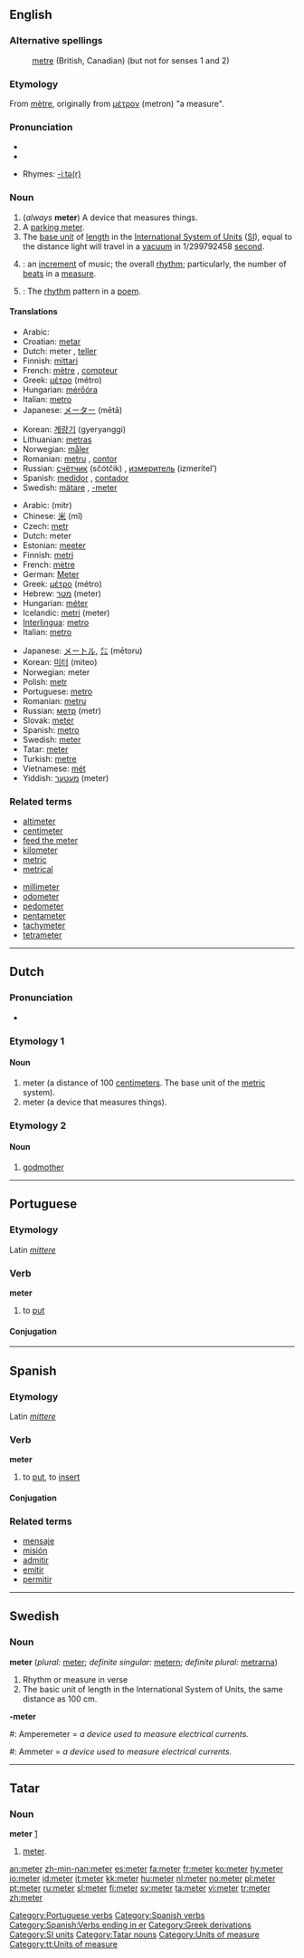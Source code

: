 {{see|Meter|-meter}}
==English==
{{wikipedia}}

===Alternative spellings===
:[[metre]] (British, Canadian) (but not for senses 1 and 2)

===Etymology===
From {{F.}} [[mètre]], originally from {{Gr.}} [[μέτρον]] (metron) "a measure".

===Pronunciation===
*{{IPA|/ˈmiːtə(ɻ)/}}
*{{audio|en-us-meter.ogg|Audio (US)}}

*Rhymes: [[Rhymes:English:-iːtə(r)|-iːtə(r)]]

===Noun===
{{en-noun}}

# (''always'' '''meter''') A device that measures things.
# A [[parking meter]].
# The [[base unit]] of [[length]] in the [[International System of Units]] ([[SI]]), equal to the distance light will travel in a [[vacuum]] in 1/299792458 [[second]].
# {{music}}: an [[increment]] of music; the overall [[rhythm]]; particularly, the number of [[beat]]s in a [[measure]].
# {{context|Prosody}}: The [[rhythm]] pattern in a [[poem]].

====Translations====
{{trans-top|counter, measuring instrument}}
*Arabic: {{ARchar|[[عداد]]}} {{unicode|(ʕaddá:d)}} {{m}}
*Croatian: [[metar]]
*Dutch: meter {{m}}, [[teller]] {{m}}
*Finnish: [[mittari]]
*French: [[mètre]] {{m}}, [[compteur]] {{m}}
*Greek: [[μέτρο]] (métro) {{n}}
*Hungarian: [[mérőóra]]
*Italian: [[metro]] {{m}}
*Japanese: [[メーター]] (mētā)
{{trans-mid}}
*Korean: [[계량기]] (gyeryanggi)
*Lithuanian: [[metras]] {{m}}
*Norwegian: [[måler]] {{m}}
*Romanian: [[metru]] {{m}}, [[contor]] {{n}}
*Russian: [[счётчик]] (sčótčik) {{m}}, [[измеритель]] (izmerítel’) {{m}}
*Spanish: [[medidor]] {{m}}, [[contador]] {{m}}
*Swedish: [[mätare]] {{c}}, [[-meter]]
{{trans-bottom}}

{{trans-top|unit of measure, 100 cm}}
*Arabic: {{ARchar|[[متر]]}} (mitr) {{m}}
*Chinese: [[米]] (mǐ)
*Czech: [[metr]] {{m}}
*Dutch: meter {{m}}
*Estonian: [[meeter]]
*Finnish: [[metri]]
*French: [[mètre]] {{m}}
*German: [[Meter]] {{m}}
*Greek: [[μέτρο]] (métro) {{n}}
*Hebrew: [[מטר]] (meter) {{m}}
*Hungarian: [[méter]]
*Icelandic: [[metri]] (meter)
*[[Interlingua]]: [[metro]]
*Italian: [[metro]] {{m}}
{{trans-mid}}
*Japanese: [[メートル]], [[㍍]] (mētoru)
*Korean: [[미터]] (miteo)
*Norwegian: meter {{m}}
*Polish: [[metr]] {{m}}
*Portuguese: [[metro]] {{m}}
*Romanian: [[metru]] {{m}}
*Russian: [[метр]] (metr) {{m}}
*Slovak: [[meter#Slovak|meter]] {{m}}
*Spanish: [[metro]] {{m}}
*Swedish: [[meter#Swedish|meter]]
*Tatar: [[meter#Tatar|meter]]
*Turkish: [[metre#Turkish|metre]]
*Vietnamese: [[mét]]
*Yiddish: [[מעטער]] (meter)
{{trans-bottom}}

{{trans-top|increment of music}}
{{trans-bottom}}

{{trans-top|rhythym of poetry}}
{{trans-bottom}}

===Related terms===
{{top2}}
*[[altimeter]]
*[[centimeter]]
*[[feed the meter]]
*[[kilometer]]
*[[metric]]
*[[metrical]]
{{mid2}}
*[[millimeter]]
*[[odometer]]
*[[pedometer]]
*[[pentameter]]
*[[tachymeter]]
*[[tetrameter]]
{{bottom}}

----

==Dutch==

===Pronunciation===
*{{IPA|/ˈmetər/}}

===Etymology 1===

====Noun====
{{nl-noun|g=m|meters|metertje}}

# meter (a distance of 100 [[centimeter]]s.  The base unit of the [[metric]] system).
# meter (a device that measures things).

===Etymology 2===

====Noun====
{{nl-noun|g=f|meters|metertje}}

# [[godmother]]

----

==Portuguese==

===Etymology===
Latin ''[[mittere]]''

===Verb===
'''meter'''

# to [[put]]

====Conjugation====
{{pt-conj-er|met}}

[[Category:Portuguese verbs]]

----

==Spanish==

===Etymology===
Latin ''[[mittere]]''

===Verb===
'''meter'''

# to [[put]], to [[insert]]

====Conjugation====
{{es-conj-er|met}}

===Related terms===
*[[mensaje]]
*[[misión]]
*[[admitir]]
*[[emitir]]
*[[permitir]]

[[Category:Spanish verbs]]
[[Category:Spanish:Verbs ending in er]]

----

==Swedish==

===Noun===
'''meter''' {{c}} (''plural:'' [[meter]]; ''definite singular:'' [[metern]]; ''definite plural:'' [[metrarna]])

# Rhythm or measure in verse
# The basic unit of length in the International System of Units, the same distance as 100 cm.

'''-meter'''

#: Amperemeter = ''a device used to measure electrical currents.''
#: Ammeter = ''a device used to measure electrical currents.''

----

==Tatar==

===Noun===
'''meter'''  [http://www.azatliq.org/analysis/analysis/tb/2006/07/03fc6902-9c30-480e-b2eb-47c76905e65f.asp]

# [[meter#English|meter]].

[[Category:Greek derivations]]
[[Category:SI units]]
[[Category:Tatar nouns]]
[[Category:Units of measure]]
[[Category:tt:Units of measure]]

[[an:meter]]
[[zh-min-nan:meter]]
[[es:meter]]
[[fa:meter]]
[[fr:meter]]
[[ko:meter]]
[[hy:meter]]
[[io:meter]]
[[id:meter]]
[[it:meter]]
[[kk:meter]]
[[hu:meter]]
[[nl:meter]]
[[no:meter]]
[[pl:meter]]
[[pt:meter]]
[[ru:meter]]
[[sl:meter]]
[[fi:meter]]
[[sv:meter]]
[[ta:meter]]
[[vi:meter]]
[[tr:meter]]
[[zh:meter]]